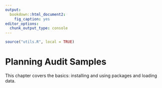 ```yaml
---
output:
  bookdown::html_document2:
    fig_caption: yes
editor_options:
  chunk_output_type: console
---
```


```r
source("utils.R", local = TRUE)
```

Planning Audit Samples {#CHAPTER-PLANNING-AUDIT-SAMPLES}
========

This chapter covers the basics: installing and using packages and loading data.
